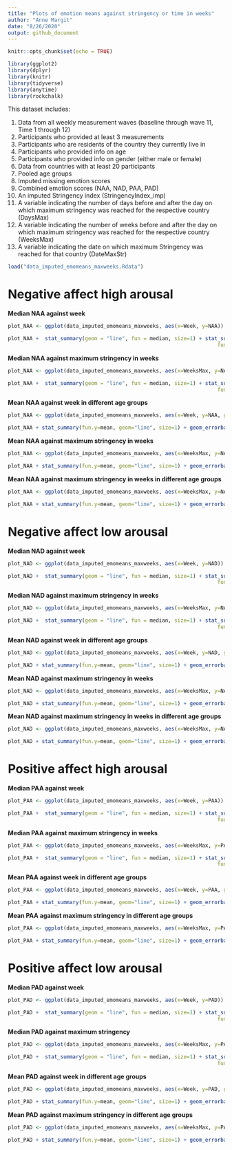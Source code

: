 ```yaml
---
title: "Plots of emotion means against stringency or time in weeks"
author: "Anne Margit"
date: "8/26/2020"
output: github_document
---
```


```r
knitr::opts_chunk$set(echo = TRUE)
```

```r
library(ggplot2)
library(dplyr)
library(knitr)
library(tidyverse)
library(anytime)
library(rockchalk)
```

This dataset includes:

1. Data from all weekly measurement waves (baseline through wave 11, Time 1 through 12) 
2. Participants who provided at least 3 measurements 
3. Participants who are residents of the country they currently live in
4. Participants who provided info on age
5. Participants who provided info on gender (either male or female)
6. Data from countries with at least 20 participants
7. Pooled age groups
8. Imputed missing emotion scores
9. Combined emotion scores (NAA, NAD, PAA, PAD)
10. An imputed Stringency index (StringencyIndex_imp) 
11. A variable indicating the number of days before and after the day on which maximum stringency was reached for the respective country (DaysMax)
12. A variable indicating the number of weeks before and after the day on which maximum stringency was reached for the respective country (WeeksMax)
13. A variable indicating the date on which maximum Stringency was reached for that country (DateMaxStr)

```r
load("data_imputed_emomeans_maxweeks.Rdata")
```

# Negative affect high arousal
**Median NAA against week**
```r
plot_NAA <- ggplot(data_imputed_emomeans_maxweeks, aes(x=Week, y=NAA))

plot_NAA +  stat_summary(geom = "line", fun = median, size=1) + stat_summary(fun.data = median_hilow, 
                                                                    fun.args = (conf.int=.5)) + expand_limits(y=c(1, 5))
```

**Median NAA against maximum stringency in weeks**
```r
plot_NAA <- ggplot(data_imputed_emomeans_maxweeks, aes(x=WeeksMax, y=NAA))

plot_NAA +  stat_summary(geom = "line", fun = median, size=1) + stat_summary(fun.data = median_hilow, 
                                                                    fun.args = (conf.int=.5)) + expand_limits(y=c(1, 5))
```

**Mean NAA against week in different age groups**
```r
plot_NAA <- ggplot(data_imputed_emomeans_maxweeks, aes(x=Week, y=NAA, group = Age_new, color = Age_new))

plot_NAA + stat_summary(fun.y=mean, geom="line", size=1) + geom_errorbar(stat="summary", fun.data="mean_se", width=0) + scale_colour_discrete(name = "Age", labels = c("18-24", "25-44", "45-64", "65+")) + expand_limits(y=c(1, 5))
```

**Mean NAA against maximum stringency in weeks**
```r
plot_NAA <- ggplot(data_imputed_emomeans_maxweeks, aes(x=WeeksMax, y=NAA))

plot_NAA + stat_summary(fun.y=mean, geom="line", size=1) + geom_errorbar(stat="summary", fun.data="mean_se", width=0) + expand_limits(y=c(1, 5))
```


**Mean NAA against maximum stringency in weeks in different age groups**
```r
plot_NAA <- ggplot(data_imputed_emomeans_maxweeks, aes(x=WeeksMax, y=NAA, group = Age_new, color = Age_new))

plot_NAA + stat_summary(fun.y=mean, geom="line", size=1) + geom_errorbar(stat="summary", fun.data="mean_se", width=0) + scale_colour_discrete(name = "Age", labels = c("18-24", "25-44", "45-64", "65+")) + expand_limits(y=c(1, 5))
```

# Negative affect low arousal
**Median NAD against week**
```r
plot_NAD <- ggplot(data_imputed_emomeans_maxweeks, aes(x=Week, y=NAD))

plot_NAD +  stat_summary(geom = "line", fun = median, size=1) + stat_summary(fun.data = median_hilow, 
                                                                    fun.args = (conf.int=.5)) + expand_limits(y=c(1, 5))
```

**Median NAD against maximum stringency in weeks**
```r
plot_NAD <- ggplot(data_imputed_emomeans_maxweeks, aes(x=WeeksMax, y=NAD))

plot_NAD +  stat_summary(geom = "line", fun = median, size=1) + stat_summary(fun.data = median_hilow, 
                                                                    fun.args = (conf.int=.5)) + expand_limits(y=c(1, 5))
``` 

**Mean NAD against week in different age groups**
```r
plot_NAD <- ggplot(data_imputed_emomeans_maxweeks, aes(x=Week, y=NAD, group = Age_new, color = Age_new))

plot_NAD + stat_summary(fun.y=mean, geom="line", size=1) + geom_errorbar(stat="summary", fun.data="mean_se", width=0) + scale_colour_discrete(name = "Age", labels = c("18-24", "25-44", "45-64", "65+")) + expand_limits(y=c(1, 5))
```

**Mean NAD against maximum stringency in weeks**
```r
plot_NAD <- ggplot(data_imputed_emomeans_maxweeks, aes(x=WeeksMax, y=NAD))

plot_NAD + stat_summary(fun.y=mean, geom="line", size=1) + geom_errorbar(stat="summary", fun.data="mean_se", width=0) + expand_limits(y=c(1, 5))
```

**Mean NAD against maximum stringency in weeks in different age groups**
```r
plot_NAD <- ggplot(data_imputed_emomeans_maxweeks, aes(x=WeeksMax, y=NAD, group = Age_new, color = Age_new))

plot_NAD + stat_summary(fun.y=mean, geom="line", size=1) + geom_errorbar(stat="summary", fun.data="mean_se", width=0) + scale_colour_discrete(name = "Age", labels = c("18-24", "25-44", "45-64", "65+")) + expand_limits(y=c(1, 5))
```


# Positive affect high arousal
**Median PAA against week**
```r
plot_PAA <- ggplot(data_imputed_emomeans_maxweeks, aes(x=Week, y=PAA))

plot_PAA +  stat_summary(geom = "line", fun = median, size=1) + stat_summary(fun.data = median_hilow, 
                                                                    fun.args = (conf.int=.5)) + expand_limits(y=c(1, 5))
```

**Median PAA against maximum stringency in weeks**
```r
plot_PAA <- ggplot(data_imputed_emomeans_maxweeks, aes(x=WeeksMax, y=PAA))

plot_PAA +  stat_summary(geom = "line", fun = median, size=1) + stat_summary(fun.data = median_hilow, 
                                                                    fun.args = (conf.int=.5)) + expand_limits(y=c(1, 5))
```

**Mean PAA against week in different age groups**
```r
plot_PAA <- ggplot(data_imputed_emomeans_maxweeks, aes(x=Week, y=PAA, group = Age_new, color = Age_new))

plot_PAA + stat_summary(fun.y=mean, geom="line", size=1) + geom_errorbar(stat="summary", fun.data="mean_se", width=0) + scale_colour_discrete(name = "Age", labels = c("18-24", "25-44", "45-64", "65+")) + expand_limits(y=c(1, 5))
```

**Mean PAA against maximum stringency in different age groups**
```r
plot_PAA <- ggplot(data_imputed_emomeans_maxweeks, aes(x=WeeksMax, y=PAA, group = Age_new, color = Age_new))

plot_PAA + stat_summary(fun.y=mean, geom="line", size=1) + geom_errorbar(stat="summary", fun.data="mean_se", width=0) + scale_colour_discrete(name = "Age", labels = c("18-24", "25-44", "45-64", "65+")) + expand_limits(y=c(1, 5))
```

# Positive affect low arousal
**Median PAD against week**
```r
plot_PAD <- ggplot(data_imputed_emomeans_maxweeks, aes(x=Week, y=PAD))

plot_PAD +  stat_summary(geom = "line", fun = median, size=1) + stat_summary(fun.data = median_hilow, 
                                                                    fun.args = (conf.int=.5)) + expand_limits(y=c(1, 5))
```

**Median PAD against maximum stringency**
```r
plot_PAD <- ggplot(data_imputed_emomeans_maxweeks, aes(x=WeeksMax, y=PAD))

plot_PAD +  stat_summary(geom = "line", fun = median, size=1) + stat_summary(fun.data = median_hilow, 
                                                                    fun.args = (conf.int=.5)) + expand_limits(y=c(1, 5))
```

**Mean PAD against week in different age groups**
```r
plot_PAD <- ggplot(data_imputed_emomeans_maxweeks, aes(x=Week, y=PAD, group = Age_new, color = Age_new))

plot_PAD + stat_summary(fun.y=mean, geom="line", size=1) + geom_errorbar(stat="summary", fun.data="mean_se", width=0) + scale_colour_discrete(name = "Age", labels = c("18-24", "25-44", "45-64", "65+")) + expand_limits(y=c(1, 5))
```

**Mean PAD against maximum stringency in different age groups**
```r
plot_PAD <- ggplot(data_imputed_emomeans_maxweeks, aes(x=WeeksMax, y=PAD, group = Age_new, color = Age_new))

plot_PAD + stat_summary(fun.y=mean, geom="line", size=1) + geom_errorbar(stat="summary", fun.data="mean_se", width=0) + scale_colour_discrete(name = "Age", labels = c("18-24", "25-44", "45-64", "65+")) + expand_limits(y=c(1, 5))
```




